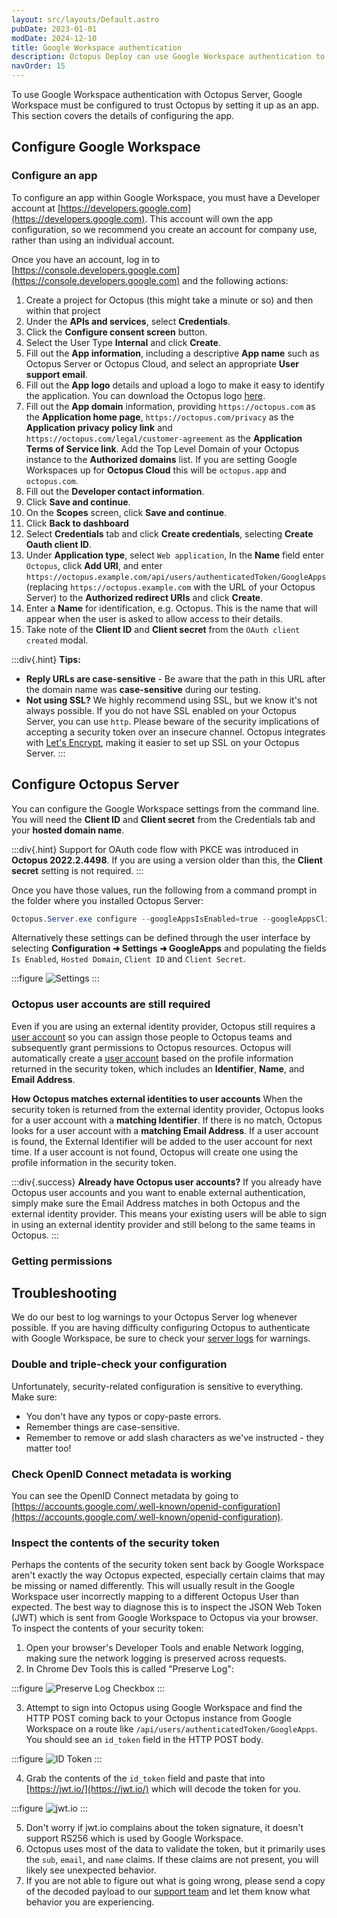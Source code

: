 ```yaml
---
layout: src/layouts/Default.astro
pubDate: 2023-01-01
modDate: 2024-12-10
title: Google Workspace authentication
description: Octopus Deploy can use Google Workspace authentication to identify users.
navOrder: 15
---
```


To use Google Workspace authentication with Octopus Server, Google Workspace must be configured to trust Octopus by setting it up as an app. This section covers the details of configuring the app.

## Configure Google Workspace

### Configure an app

To configure an app within Google Workspace, you must have a Developer account at [https://developers.google.com](https://developers.google.com).  This account will own the app configuration, so we recommend you create an account for company use, rather than using an individual account.

Once you have an account, log in to [https://console.developers.google.com](https://console.developers.google.com) and the following actions:

1. Create a project for Octopus (this might take a minute or so) and then within that project
2. Under the **APIs and services**, select **Credentials**.
3. Click the **Configure consent screen** button.
4. Select the User Type **Internal** and click **Create**.
5. Fill out the **App information**, including a descriptive **App name** such as Octopus Server or Octopus Cloud, and select an appropriate **User support email**. 
6. Fill out the **App logo** details and upload a logo to make it easy to identify the application. You can download the Octopus logo [here](https://octopus.com/images/company/Logo-Blue_140px_rgb.png "width=500").
7. Fill out the **App domain** information, providing `https://octopus.com` as the **Application home page**, `https://octopus.com/privacy` as the **Application privacy policy link** and `https://octopus.com/legal/customer-agreement` as the **Application Terms of Service link**. Add the Top Level Domain of your Octopus instance to the **Authorized domains** list. If you are setting Google Workspaces up for **Octopus Cloud** this will be `octopus.app` and `octopus.com`.
8. Fill out the **Developer contact information**.
9. Click **Save and continue**.
10. On the **Scopes** screen, click **Save and continue**.
11. Click **Back to dashboard**
12. Select **Credentials** tab and click **Create credentials**, selecting **Create Oauth client ID**.
13. Under **Application type**, select `Web application`, In the **Name** field enter `Octopus`, click **Add URI**, and enter `https://octopus.example.com/api/users/authenticatedToken/GoogleApps` (replacing `https://octopus.example.com` with the URL of your Octopus Server) to the **Authorized redirect URIs** and click **Create**.
14. Enter a **Name** for identification, e.g. Octopus.  This is the name that will appear when the user is asked to allow access to their details.
15. Take note of the **Client ID** and **Client secret** from the `OAuth client created` modal.

:::div{.hint}
**Tips:**
- **Reply URLs are case-sensitive** - Be aware that the path in this URL after the domain name was **case-sensitive** during our testing.
- **Not using SSL?** We highly recommend using SSL, but we know it's not always possible. If you do not have SSL enabled on your Octopus Server, you can use `http`. Please beware of the security implications of accepting a security token over an insecure channel.
Octopus integrates with [Let's Encrypt](/docs/security/exposing-octopus/lets-encrypt-integration), making it easier to set up SSL on your Octopus Server.
:::

## Configure Octopus Server

You can configure the Google Workspace settings from the command line. You will need the **Client ID** and **Client secret** from the Credentials tab and your **hosted domain name**.

:::div{.hint}
Support for OAuth code flow with PKCE was introduced in **Octopus 2022.2.4498**. If you are using a version older than this, the **Client secret** setting is not required.
:::

Once you have those values, run the following from a command prompt in the folder where you installed Octopus Server:

```powershell
Octopus.Server.exe configure --googleAppsIsEnabled=true --googleAppsClientId=ClientID --googleAppsClientSecret=ClientSecret --googleAppsHostedDomain=your-domain.com
```

Alternatively these settings can be defined through the user interface by selecting **Configuration ➜ Settings ➜ GoogleApps** and populating the fields `Is Enabled`, `Hosted Domain`, `Client ID` and `Client Secret`.

:::figure
![Settings](/docs/security/authentication/images/google.png "width=500")
:::

### Octopus user accounts are still required

Even if you are using an external identity provider, Octopus still requires a [user account](/docs/security/users-and-teams/) so you can assign those people to Octopus teams and subsequently grant permissions to Octopus resources. Octopus will automatically create a [user account](/docs/security/users-and-teams) based on the profile information returned in the security token, which includes an **Identifier**, **Name**, and **Email Address**.

**How Octopus matches external identities to user accounts**
When the security token is returned from the external identity provider, Octopus looks for a user account with a **matching Identifier**. If there is no match, Octopus looks for a user account with a **matching Email Address**. If a user account is found, the External Identifier will be added to the user account for next time. If a user account is not found, Octopus will create one using the profile information in the security token.

:::div{.success}
**Already have Octopus user accounts?**
If you already have Octopus user accounts and you want to enable external authentication, simply make sure the Email Address matches in both Octopus and the external identity provider. This means your existing users will be able to sign in using an external identity provider and still belong to the same teams in Octopus.
:::

### Getting permissions

<AdminUser />

## Troubleshooting

We do our best to log warnings to your Octopus Server log whenever possible. If you are having difficulty configuring Octopus to authenticate with Google Workspace, be sure to check your [server logs](/docs/support/log-files) for warnings.

### Double and triple-check your configuration

Unfortunately, security-related configuration is sensitive to everything. Make sure:

- You don't have any typos or copy-paste errors.
- Remember things are case-sensitive.
- Remember to remove or add slash characters as we've instructed - they matter too!

### Check OpenID Connect metadata is working

You can see the OpenID Connect metadata by going to [https://accounts.google.com/.well-known/openid-configuration](https://accounts.google.com/.well-known/openid-configuration).

### Inspect the contents of the security token

Perhaps the contents of the security token sent back by Google Workspace aren't exactly the way Octopus expected, especially certain claims that may be missing or named differently. This will usually result in the Google Workspace user incorrectly mapping to a different Octopus User than expected. The best way to diagnose this is to inspect the JSON Web Token (JWT) which is sent from Google Workspace to Octopus via your browser. To inspect the contents of your security token:

1. Open your browser's Developer Tools and enable Network logging, making sure the network logging is preserved across requests.
2. In Chrome Dev Tools this is called "Preserve Log":

:::figure
![Preserve Log Checkbox](/docs/security/authentication/images/5866122.png "width=500")
:::

3. Attempt to sign into Octopus using Google Workspace and find the HTTP POST coming back to your Octopus instance from Google Workspace on a route like `/api/users/authenticatedToken/GoogleApps`. You should see an `id_token` field in the HTTP POST body. 

:::figure
![ID Token](/docs/security/authentication/images/5866125.png "width=500")
:::

4. Grab the contents of the `id_token` field and paste that into [https://jwt.io/](https://jwt.io/) which will decode the token for you.  

:::figure
![jwt.io](/docs/security/authentication/images/5866123.png "width=500")
:::

5. Don't worry if jwt.io complains about the token signature, it doesn't support RS256 which is used by Google Workspace.
6. Octopus uses most of the data to validate the token, but it primarily uses the `sub`, `email`, and `name` claims. If these claims are not present, you will likely see unexpected behavior.
7. If you are not able to figure out what is going wrong, please send a copy of the decoded payload to our [support team](https://octopus.com/support) and let them know what behavior you are experiencing.

